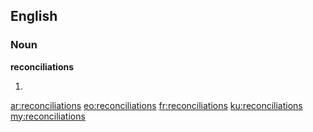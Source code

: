 ==English==

===Noun===
'''reconciliations'''

# {{plural of|[[reconciliation]]}}

[[ar:reconciliations]]
[[eo:reconciliations]]
[[fr:reconciliations]]
[[ku:reconciliations]]
[[my:reconciliations]]